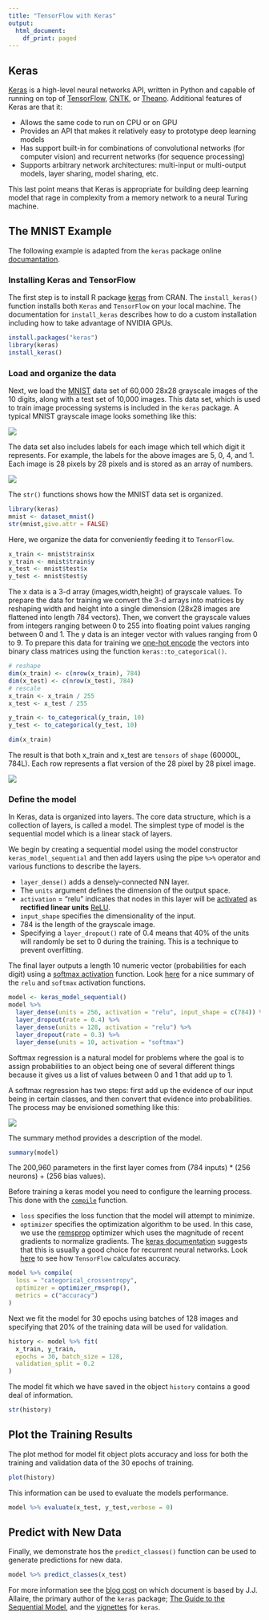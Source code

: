```yaml
---
title: "TensorFlow with Keras"
output:
  html_document:
    df_print: paged
---
```


## Keras
[Keras](https://keras.io/) is a high-level neural networks API, written in Python and capable of running on top of [TensorFlow](https://github.com/tensorflow/tensorflow), [CNTK](https://github.com/Microsoft/cntk), or [Theano](https://github.com/Theano/Theano). Additional features of Keras are that it:

* Allows the same code to run on CPU or on GPU
* Provides an API that makes it relatively easy to prototype deep learning models   
* Has support built-in for combinations of convolutional networks (for computer vision) and recurrent networks (for sequence processing)    
* Supports arbitrary network architectures: multi-input or multi-output models, layer sharing, model sharing, etc. 

This last point means that Keras is appropriate for building deep learning model that rage in complexity from a memory network to a neural Turing machine.

## The MNIST Example
The following example is adapted from the `keras` package online [documantation](https://keras.rstudio.com/).

### Installing Keras and TensorFlow
The first step is to install R package [keras](https://cran.r-project.org/package=keras) from CRAN. The `install_keras()` function installs both `Keras` and `TensorFlow` on your local machine. The documentation for `install_keras` describes how to do a custom installation including how to take advantage of NVIDIA GPUs.
```r
install.packages("keras")
library(keras)
install_keras()
```

### Load and organize the data
Next, we load the [MNIST](https://en.wikipedia.org/wiki/MNIST_database) data set of 60,000 28x28 grayscale images of the 10 digits, along with a test set of 10,000 images. This data set, which is used to train image processing systems is included in the `keras` package. A typical MNIST grayscale image looks something like this:

![](MNIST.png)

The data set also includes labels for each image which tell which digit it represents. For example, the labels for the above images are 5, 0, 4, and 1. Each image is 28 pixels by 28 pixels and is stored as an array of numbers.

![](image.png)

The `str()` functions shows how the MNIST data set is organized.

```r
library(keras)
mnist <- dataset_mnist()
str(mnist,give.attr = FALSE)
```    

Here, we organize the data for conveniently feeding it to `TensorFlow`.

```r
x_train <- mnist$train$x
y_train <- mnist$train$y
x_test <- mnist$test$x
y_test <- mnist$test$y
```

The x data is a 3-d array (images,width,height) of grayscale values. To prepare the data for training we convert the 3-d arrays into matrices by reshaping width and height into a single dimension (28x28 images are flattened into length 784 vectors). Then, we convert the grayscale values from integers ranging between 0 to 255 into floating point values ranging between 0 and 1. The y data is an integer vector with values ranging from 0 to 9. To prepare this data for training we [one-hot encode](https://www.quora.com/What-is-one-hot-encoding-and-when-is-it-used-in-data-science) the vectors into binary class matrices using the function `keras::to_categorical()`.

```r
# reshape
dim(x_train) <- c(nrow(x_train), 784)
dim(x_test) <- c(nrow(x_test), 784)
# rescale
x_train <- x_train / 255
x_test <- x_test / 255

y_train <- to_categorical(y_train, 10)
y_test <- to_categorical(y_test, 10)

dim(x_train)
```

The result is that both x_train and x_test are `tensors` of `shape` (60000L, 784L). Each row represents a flat version of the 28 pixel by 28 pixel image. 

![](shape.png)

### Define the model

In Keras, data is organized into layers. The core data structure, which is a collection of layers, is called a model. The simplest type of model is the sequential model which is a linear stack of layers.

We begin by creating a sequential model using the model constructor `keras_model_sequential` and then add layers using the pipe `%>%` operator and various functions to describe the layers. 

* `layer_dense()` adds a densely-connected NN layer. 
* The `units` argument defines the dimension of the output space. 
* `activation` = "relu" indicates that nodes in this layer will be [activated](https://en.wikipedia.org/wiki/Activation_function) as **rectified linear units** [ReLU](https://en.wikipedia.org/wiki/Rectifier_(neural_networks)). 
* `input_shape` specifies the dimensionality of the input. 
* 784 is the length of the grayscale image. 
* Specifying a `layer_dropout()` rate of 0.4 means that 40% of the units will randomly be set to 0 during the training. This is a technique to prevent overfitting. 

The final layer outputs a length 10 numeric vector (probabilities for each digit) using a [softmax activation](https://en.wikipedia.org/wiki/Softmax_function) function. Look [here](https://github.com/Kulbear/deep-learning-nano-foundation/wiki/ReLU-and-Softmax-Activation-Functions) for a nice summary of the `relu` and `softmax` activation functions.

```r
model <- keras_model_sequential() 
model %>% 
  layer_dense(units = 256, activation = "relu", input_shape = c(784)) %>% 
  layer_dropout(rate = 0.4) %>% 
  layer_dense(units = 128, activation = "relu") %>%
  layer_dropout(rate = 0.3) %>%
  layer_dense(units = 10, activation = "softmax")
```  
Softmax regression is a natural model for problems where the goal is to assign probabilities to an object being one of several different things because it gives us a list of values between 0 and 1 that add up to 1. 

A softmax regression has two steps: first add up the evidence of our input being in certain classes, and then convert that evidence into probabilities. The process may be envisioned something like this:

![](softmax.png)

The summary method provides a description of the model.
```r
summary(model)
```
The 200,960 parameters in the first layer comes from (784 inputs) * (256 neurons) + (256 bias values).

Before training a keras model you need to configure the learning process. This done with the [`compile`](https://faroit.github.io/keras-docs/1.0.1/getting-started/sequential-model-guide/) function. 

* `loss` specifies the loss function that the model will attempt to minimize. 
* `optimizer` specifies the optimization algorithm to be used. In this case, we use the [remsprop](http://climin.readthedocs.io/en/latest/rmsprop.html) optimizer which uses the magnitude of recent gradients to normalize gradients. The [keras documentation](https://keras.io/optimizers/) suggests that this is usually a good choice for recurrent neural networks. Look [here](https://www.tensorflow.org/api_docs/python/tf/metrics/accuracy) to see how `TensorFlow` calculates accuracy.

```r
model %>% compile(
  loss = "categorical_crossentropy",
  optimizer = optimizer_rmsprop(),
  metrics = c("accuracy")
)
```

Next we fit the model for 30 epochs using batches of 128 images and specifying that 20% of the training data will be used for validation.
```r
history <- model %>% fit(
  x_train, y_train, 
  epochs = 30, batch_size = 128, 
  validation_split = 0.2
)
```

The model fit which we have saved in the object `history` contains a good deal of information.

```r
str(history)
```

## Plot the Training Results

The plot method for model fit object plots accuracy and loss for both the training and validation data of the 30 epochs of training.
```r
plot(history)
```
This information can be used to evaluate the models performance.
```r
model %>% evaluate(x_test, y_test,verbose = 0)
```

## Predict with New Data
Finally, we demonstrate hos the `predict_classes()` function can be used to generate predictions for new data.
```r
model %>% predict_classes(x_test)
```

For more information see the [blog post](https://blog.rstudio.com/2017/09/05/keras-for-r/) on which document is based by J.J. Allaire, the primary author of the `keras` package; [The Guide to the Sequential Model](https://keras.rstudio.com/articles/sequential_model.html), and the [vignettes](https://CRAN.R-project.org/package=keras) for `keras`.







